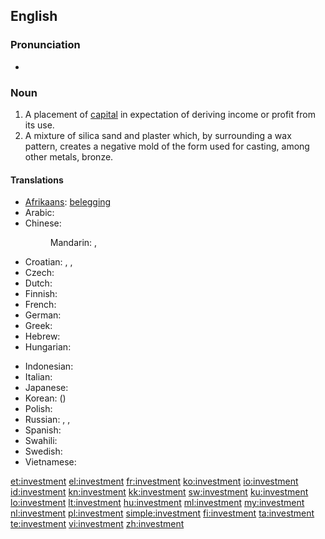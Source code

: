 ==English==
{{wikipedia}}

===Pronunciation===
* {{audio|en-us-investment.ogg|Audio (US)}}

===Noun===
{{en-noun}}

# A placement of [[capital]] in expectation of deriving income or profit from its use.
# A mixture of silica sand and plaster which, by surrounding a wax pattern, creates a negative mold of the form used for casting, among other metals, bronze.

====Translations====
{{trans-top|a placement of capital in expectation of deriving income or profit from its use}}
* [[Afrikaans]]: [[belegging]]
* Arabic: {{t|ar|استثمار|m|tr=istithmaar}}
* Chinese:
*: Mandarin: {{t-|cmn|投資|sc=Hani}}, {{t-|cmn|投资|tr=tóuzī|sc=Hani}}
* Croatian: {{t|hr|ulaganje|n}}, {{t-|hr|investicija|f}}, {{t-|hr|plasman|m}}
* Czech: {{t-|cs|investice|f}}
* Dutch: {{t+|nl|investering}}
* Finnish: {{t-|fi|sijoitus}}
* French: {{t+|fr|investissement}}
* German: {{t+|de|Investition|f}}
* Greek: {{t|el|επένδυση|f|sc=Grek}}
* Hebrew: {{t+|he|השקעה|f|tr=hashkaa}}
* Hungarian: {{t+|hu|befektetés}}
{{trans-mid}}
* Indonesian: {{t|id|investasi|xs=Indonesian}}
* Italian: {{t+|it|investimento|m}}
* Japanese: {{t-|ja|投資|tr=とうし, tōshi}}
* Korean: {{t+|ko|투자|tr=tuja|sc=Hang}} ({{t+|ko|投資|sc=Hani}})
* Polish: {{t+|pl|inwestycja|f}}
* Russian: {{t+|ru|инвестиция|f|tr=investícija}}, {{t|ru|вклад|m|tr=vklad}}, {{t+|ru|капиталовложение|n|tr=kapitalovložénije}}
* Spanish: {{t-|es|inversión|f}}
* Swahili: {{t+|sw|uwekezaji|xs=Swahili}}
* Swedish: {{t+|sv|investering}}
* Vietnamese: {{t|vi|đầu tư|alt=sự đầu tư|xs=Vietnamese}}
{{trans-bottom}}

[[et:investment]]
[[el:investment]]
[[fr:investment]]
[[ko:investment]]
[[io:investment]]
[[id:investment]]
[[kn:investment]]
[[kk:investment]]
[[sw:investment]]
[[ku:investment]]
[[lo:investment]]
[[lt:investment]]
[[hu:investment]]
[[ml:investment]]
[[my:investment]]
[[nl:investment]]
[[pl:investment]]
[[simple:investment]]
[[fi:investment]]
[[ta:investment]]
[[te:investment]]
[[vi:investment]]
[[zh:investment]]
